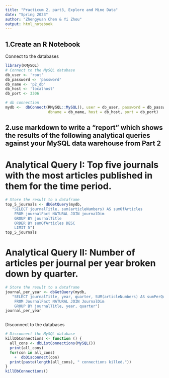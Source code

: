 ```yaml
---
title: "Practicum 2, part3, Explore and Mine Data"
date: "Spring 2023"
author: "Zhengyuan Chen & Yi Zhou"
output: html_notebook
---
```



## 1.Create an R Notebook

Connect to the databases
```r
library(RMySQL)
# Connect to the MySQL database
db_user <- 'root'
db_password <- 'password'
db_name <- 'p2_db'
db_host <- 'localhost' 
db_port <- 3306

# db connection
mydb <-  dbConnect(RMySQL::MySQL(), user = db_user, password = db_password,
                   dbname = db_name, host = db_host, port = db_port)
```

## 2.use markdown to write a "report" which shows the results of the following analytical queries against your MySQL data warehouse from Part 2

# Analytical Query I: Top five journals with the most articles published in them for the time period. 
```r
# Store the result to a dataframe
top_5_journals <- dbGetQuery(mydb, 
   "SELECT journalTitle, sum(articleNumbers) AS sumOfArticles
    FROM journalFact NATURAL JOIN journalDim
    GROUP BY journalTitle
    ORDER BY sumOfArticles DESC
    LIMIT 5")
top_5_journals
```

# Analytical Query II: Number of articles per journal per year broken down by quarter.
```r
# Store the result to a dataframe
journal_per_year <- dbGetQuery(mydb, 
   "SELECT journalTitle, year, quarter, SUM(articleNumbers) AS sumPerQuarter
    FROM JournalFact NATURAL JOIN JournalDim
    GROUP BY journalTitle, year, quarter")
journal_per_year
```



```sql

```

Disconnect to the databases
```r
# Disconnect the MySQL database
killDbConnections <- function () {
  all_cons <- dbListConnections(MySQL())
  print(all_cons)
  for(con in all_cons)
    +  dbDisconnect(con)
  print(paste(length(all_cons), " connections killed."))
}
killDbConnections()
```